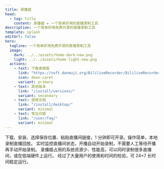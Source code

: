 ```yaml
---
title: 录播姬
head:
  - tag: title
    content: 录播姬 ★ 一个简单好用的直播录制工具
description: 一个简单好用免费开源的直播录制工具
template: splash
editUrl: false
hero:
  tagline: 一个简单好用免费开源的直播录制工具
  image:
    dark: ../../assets/home-dark-new.png
    light: ../../assets/home-light-new.png
  actions:
    - text: 下载桌面版
      link: "https://soft.danmuji.org/BililiveRecorder/BililiveRecorderSetup.exe"
      icon: down-caret
      variant: primary
    - text: 其他版本
      link: "/install/versions/"
      variant: secondary
    - text: 使用文档
      link: "/install/desktop/"
      variant: minimal
    - text: 常见问题
      link: "/user/faq/"
      variant: minimal
---
```



<DownloadLink />
<UnsupportedSystemWarning />

<CardGrid>
  <Card title="简单方便">
    下载、安装、选择保存位置、粘贴直播间链接，1
    分钟即可开录。操作简单，本地录制直播回放。
  </Card>
  <Card title="自动录制">
    实时监控直播间状态，开播自动开始录制，不需要人工等待开播再手动开始录制。
  </Card>
  <Card title="高性能">
    录播姬占用的系统资源少、性能高，可以同时录制很多直播间，或在低端硬件上运行。
  </Card>
  <Card title="稳定可靠">
    经过了大量用户的使用和时间的检验，可 24×7 长时间稳定运行。
  </Card>
</CardGrid>
